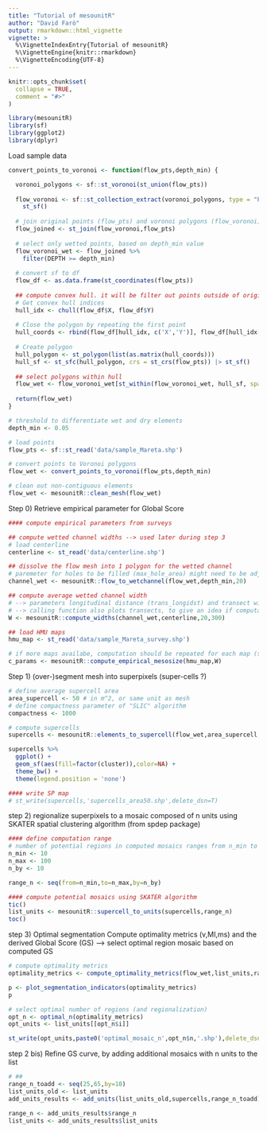 ```yaml
---
title: "Tutorial of mesounitR"
author: "David Farò"
output: rmarkdown::html_vignette
vignette: >
  %\VignetteIndexEntry{Tutorial of mesounitR}
  %\VignetteEngine{knitr::rmarkdown}
  %\VignetteEncoding{UTF-8}
---
```


```r
knitr::opts_chunk$set(
  collapse = TRUE,
  comment = "#>"
)
```

```r
library(mesounitR)
library(sf)
library(ggplot2)
library(dplyr)
```

Load sample data
```r
convert_points_to_voronoi <- function(flow_pts,depth_min) {

  voronoi_polygons <- sf::st_voronoi(st_union(flow_pts))
  
  flow_voronoi <- sf::st_collection_extract(voronoi_polygons, type = "POLYGON") %>%
    st_sf()
  
  # join original points (flow_pts) and voronoi polygons (flow_voronoi) to add attributes from original file
  flow_joined <- st_join(flow_voronoi,flow_pts)
  
  # select only wetted points, based on depth_min value
  flow_voronoi_wet <- flow_joined %>%
    filter(DEPTH >= depth_min)
  
  # convert sf to df
  flow_df <- as.data.frame(st_coordinates(flow_pts))
  
  ## compute convex hull. it will be filter out points outside of original hull
  # Get convex hull indices
  hull_idx <- chull(flow_df$X, flow_df$Y)
  
  # Close the polygon by repeating the first point
  hull_coords <- rbind(flow_df[hull_idx, c('X','Y')], flow_df[hull_idx[1], c('X','Y')])
  
  # Create polygon
  hull_polygon <- st_polygon(list(as.matrix(hull_coords)))
  hull_sf <- st_sfc(hull_polygon, crs = st_crs(flow_pts)) |> st_sf()
  
  ## select polygons within hull
  flow_wet <- flow_voronoi_wet[st_within(flow_voronoi_wet, hull_sf, sparse = FALSE)[,1], ]
  
  return(flow_wet)
}

# threshold to differentiate wet and dry elements
depth_min <- 0.05

# load points
flow_pts <- sf::st_read('data/sample_Mareta.shp')

# convert points to Voronoi polygons
flow_wet <- convert_points_to_voronoi(flow_pts,depth_min)

# clean out non-contiguous elements
flow_wet <- mesounitR::clean_mesh(flow_wet)
```

Step 0) Retrieve empirical parameter for Global Score 
```r
#### compute empirical parameters from surveys

## compute wetted channel widths --> used later during step 3
# load centerline
centerline <- st_read('data/centerline.shp')

## dissolve the flow mesh into 1 polygon for the wetted channel
# paremeter for holes to be filled (max_hole_area) might need to be adjusted
channel_wet <- mesounitR::flow_to_wetchannel(flow_wet,depth_min,20)

## compute average wetted channel width
# --> parameters longitudinal distance (trans_longidst) and transect width (trans_width) might have to adjusted
# --> calling function also plots transects, to give an idea if computation parameters should be adjusted
W <- mesounitR::compute_widths(channel_wet,centerline,20,300)

## load HMU maps
hmu_map <- st_read('data/sample_Mareta_survey.shp')

# if more maps availabe, computation should be repeated for each map (since W might change with changing discharge)
c_params <- mesounitR::compute_empirical_mesosize(hmu_map,W)
```

Step 1) (over-)segment mesh into superpixels (super-cells ?)
```r
# define average supercell area
area_supercell <- 50 # in m^2, or same unit as mesh
# define compactness parameter of "SLIC" algorithm
compactness <- 1000

# compute supercells
supercells <- mesounitR::elements_to_supercell(flow_wet,area_supercell,compactness)

supercells %>%
  ggplot() +
  geom_sf(aes(fill=factor(cluster)),color=NA) +
  theme_bw() +
  theme(legend.position = 'none')

#### write SP map
# st_write(supercells,'supercells_area50.shp',delete_dsn=T)
```
step 2) regionalize superpixels to a mosaic composed of n units using SKATER spatial clustering algorithm (from spdep package)
```r
#### define computation range
# number of potential regions in computed mosaics ranges from n_min to n_max, with increments defined by n_by
n_min <- 10
n_max <- 100
n_by <- 10

range_n <- seq(from=n_min,to=n_max,by=n_by)

#### compute potential mosaics using SKATER algorithm
tic()
list_units <- mesounitR::supercell_to_units(supercells,range_n)
toc()
```

step 3) Optimal segmentation
Compute optimality metrics (v,MI,ms) and the derived Global Score (GS)
--> select optimal region mosaic based on computed GS
```r
# compute optimality metrics
optimality_metrics <- compute_optimality_metrics(flow_wet,list_units,range_n,c_params)

p <- plot_segmentation_indicators(optimality_metrics)
p

# select optimal number of regions (and regionalization)
opt_n <- optimal_n(optimality_metrics)
opt_units <- list_units[[opt_n$i]]

st_write(opt_units,paste0('optimal_mosaic_n',opt_n$n,'.shp'),delete_dsn=T)
```


step 2 bis) Refine GS curve, by adding additional mosaics with n units to the list
```r
# ## 
range_n_toadd <- seq(25,65,by=10)
list_units_old <- list_units
add_units_results <- add_units(list_units_old,supercells,range_n_toadd)

range_n <- add_units_results$range_n
list_units <- add_units_results$list_units
```

